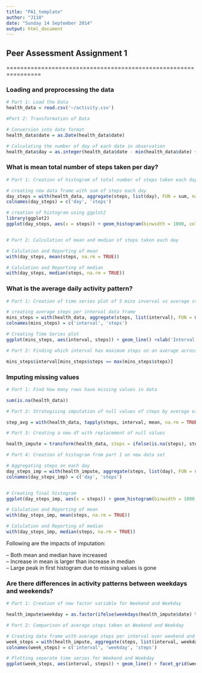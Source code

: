 ```yaml
---
title: "PA1_template"
author: "J110"
date: "Sunday 14 September 2014"
output: html_document
---
```


## Peer Assessment Assignment 1

================================================================

### Loading and preprocessing the data

```r

# Part 1: Load the Data
health_data = read.csv('~/activity.csv')

#Part 2: Transformation of Data

# Conversion into date format
health_data$date = as.Date(health_data$date)

# Calculating the number of day of each date in observation
health_data$day = as.integer(health_data$date - min(health_data$date) + 1)
```

### What is mean total number of steps taken per day?

```r

# Part 1: Creation of histogram of total number of steps taken each day

# creating new data frame with sum of steps each day
day_steps = with(health_data, aggregate(steps, list(day), FUN = sum, na.rm = TRUE))
colnames(day_steps) = c('day', 'steps')

# creation of histogram using ggplot2
library(ggplot2)
ggplot(day_steps, aes(x = steps)) + geom_histogram(binwidth = 1000, colour = 'black', fill = 'white') + ggtitle('Total number of steps each day') + geom_vline(aes(xintercept = mean(steps, na.rm = TRUE)), color = 'red', linetype = 'dashed', size = 2) + geom_vline(aes(xintercept = median(steps, na.rm = TRUE)), color = 'blue')


# Part 2: Calculation of mean and median of steps taken each day

# Calulation and Reporting of mean
with(day_steps, mean(steps, na.rm = TRUE))

# Calulation and Reporting of median
with(day_steps, median(steps, na.rm = TRUE))

```

### What is the average daily activity pattern?

```r

# Part 1: Creation of time series plot of 5 mins inverval vs average steps each day

# creating average steps per interval data frame
mins_steps = with(health_data, aggregate(steps, list(interval), FUN = mean, na.rm = TRUE))
colnames(mins_steps) = c('interval', 'steps')

# Creating Time Series plot
ggplot(mins_steps, aes(interval, steps)) + geom_line() +xlab('Interval')+ylab('Average steps')+ggtitle('Time Series for average steps per interval')

# Part 2: Finding which interval has maximum steps on an average across all days

mins_steps$interval[mins_steps$steps == max(mins_steps$steps)]
```


### Imputing missing values

```r

# Part 1: Find how many rows have missing values in data

sum(is.na(health_data))

# Part 2: Strategising imputation of null values of steps by average of each interval

step_avg = with(health_data, tapply(steps, interval, mean, na.rm = TRUE))

# Part 3: Creating a new df with replacement of null values

health_impute = transform(health_data, steps = ifelse(is.na(steps), step_avg, steps))

# Part 4: Creation of histogram from part 1 on new data set

# Aggregating steps on each day
day_steps_imp = with(health_impute, aggregate(steps, list(day), FUN = sum, na.rm = TRUE))
colnames(day_steps_imp) = c('day', 'steps')


# Creating final histogram
ggplot(day_steps_imp, aes(x = steps)) + geom_histogram(binwidth = 1000, colour = 'black', fill = 'white') + ggtitle('Total number of steps each day') + geom_vline(aes(xintercept = mean(steps, na.rm = TRUE)), color = 'red', linetype = 'dashed', size = 2) + geom_vline(aes(xintercept = median(steps, na.rm = TRUE)), color = 'blue')

# Calulation and Reporting of mean
with(day_steps_imp, mean(steps, na.rm = TRUE))

# Calulation and Reporting of median
with(day_steps_imp, median(steps, na.rm = TRUE))

```

Following are the impacts of imputation:

-- Both mean and median have increased  
-- Increase in mean is larger than increase in median  
-- Large peak in first histogram due to missing values is gone

  
### Are there differences in activity patterns between weekdays and weekends?

```r

# Part 1: Creation of new factor variable for Weekend and Weekday

health_impute$weekday = as.factor(ifelse(weekdays(health_impute$date) %in% c('Saturday', 'Sunday'), 'Weekend', 'Weekday'))

# Part 2: Comparison of average steps taken on Weekend and Weekday

# Creating data frame with average steps per interval over weekend and weekday
week_steps = with(health_impute, aggregate(steps, list(interval, weekday), mean))
colnames(week_steps) = c('interval', 'weekday', 'steps')

# Plotting seperate time series for Weekend and Weekday
ggplot(week_steps, aes(interval, steps)) + geom_line() + facet_grid(weekday ~ .) + xlab('Interval')+ylab('Average steps')+ggtitle('Avg steps comparison on Weekend and Weekday')

```